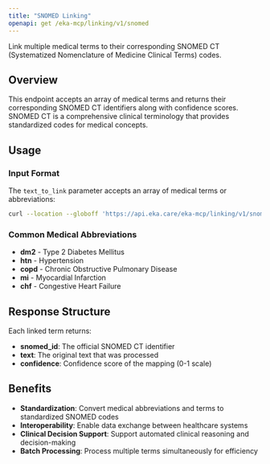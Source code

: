 ```yaml
---
title: "SNOMED Linking"
openapi: get /eka-mcp/linking/v1/snomed
---
```


Link multiple medical terms to their corresponding SNOMED CT (Systematized Nomenclature of Medicine Clinical Terms) codes.

## Overview

This endpoint accepts an array of medical terms and returns their corresponding SNOMED CT identifiers along with confidence scores. SNOMED CT is a comprehensive clinical terminology that provides standardized codes for medical concepts.

## Usage

### Input Format
The `text_to_link` parameter accepts an array of medical terms or abbreviations:

```bash
curl --location --globoff 'https://api.eka.care/eka-mcp/linking/v1/snomed?text_to_link=["dm2", "htn"]'
```

### Common Medical Abbreviations
- **dm2** - Type 2 Diabetes Mellitus
- **htn** - Hypertension
- **copd** - Chronic Obstructive Pulmonary Disease
- **mi** - Myocardial Infarction
- **chf** - Congestive Heart Failure

## Response Structure

Each linked term returns:
- **snomed_id**: The official SNOMED CT identifier
- **text**: The original text that was processed
- **confidence**: Confidence score of the mapping (0-1 scale)

## Benefits

- **Standardization**: Convert medical abbreviations and terms to standardized SNOMED codes
- **Interoperability**: Enable data exchange between healthcare systems
- **Clinical Decision Support**: Support automated clinical reasoning and decision-making
- **Batch Processing**: Process multiple terms simultaneously for efficiency